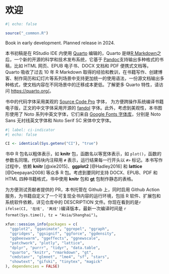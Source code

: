 # 欢迎 {#sec-welcome .unnumbered}

```r
#| echo: false

source("_common.R")
```

::: callout-warning
Book in early development. Planned release in 2024.
:::

本书初稿是在 RStudio IDE 内使用 [Quarto](https://quarto.org/) 编辑的，Quarto 是继[R Markdown](https://rmarkdown.rstudio.com/)之后，一个新的开源的科学和技术发布系统，它基于 [Pandoc](https://pandoc.org/)支持输出多种格式的书稿，比如 HTML 网页、EPUB 电子书、DOCX 文档和 PDF 便携式文档等。Quarto 吸收了过去 10 年 R Markdown 取得的经验和教训，在书籍写作、创建博客、制作简历和幻灯片等系列场景中支持更加统一的使用语法，一份源文档输出多种格式，使文档内容在不同场景中的迁移成本更低。了解更多 Quarto 特性，请访问 <https://quarto.org/>。

书中的代码字体采用美观的 [Source Code Pro](https://ctan.org/pkg/sourcecodepro) 字体， 为方便跨操作系统编译书籍电子版，正文的中文字体采用开源的 [fandol](https://ctan.org/pkg/fandol) 字体。此外，考虑到美观性，本书图形使用了 Noto 系列中英文字体，它们来自 [Google Fonts 字体库](https://fonts.google.com/)，分别是 Noto Sans 无衬线英文字体和 Noto Serif SC 宋体中文字体。

```r
#| label: ci-indicator
#| echo: false

CI <- identical(Sys.getenv("CI"), "true")
```

书中 R 包名以粗体表示，如 **knitr** 包，函数名以等宽体表示，如 `plot()`，函数的参数名同理。代码块内注释用 `#` 表示，运行结果每一行开头以 `#>` 标记。本书写作过程中，依赖 **knitr** [@xie2015]、**ggplot2** [@Hadley2016] 和 **lattice** [@Deepayan2008] 等众多 R 包。考虑到要同时支持 DOCX、EPUB、PDF 和 HTML 四种书籍格式，书中使用 **knitr** 包和 [**gt**](https://github.com/rstudio/gt) 包制作静态的表格。

为方便测试贡献者提供的 PR，本书托管在 Github 上，同时启用 Github Action 服务，为书籍自定义了一个可复现全书内容的运行环境，包括 R 软件、扩展包和系统软件依赖，详见仓库中的 DESCRIPTION 文件。你现在看到的是`r ifelse(CI, '在线', '离线')`编译版本，最新一次编译时间是 `r format(Sys.time(), tz = "Asia/Shanghai")`。

```r
xfun::session_info(packages = c(
  "ggplot2", "gganimate", "ggrepel", "ggraph",
  "ggridges", "ggsignif", "ggforce", "ggdensity",
  "ggbeeswarm", "ggeffects", "ggnewscale",
  "patchwork", "plotly", "lattice",
  "dplyr", "purrr", "tidyr", "data.table",
  "quarto", "knitr", "rmarkdown", "gt", 
  "cmdstanr", "glmnet", "lme4", "sf", "stars",
  "showtext", "gifski", "tinytex", "magick"
), dependencies = FALSE)
```
